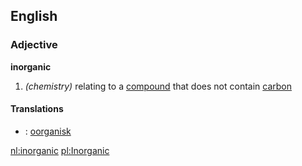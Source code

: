 ==English==
===Adjective===
''' inorganic '''
# ''(chemistry)'' relating to a [[compound]] that does not contain [[carbon]]

====Translations====
*{{sv}}: [[oorganisk]]

[[nl:inorganic]]
[[pl:Inorganic]]
